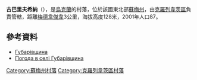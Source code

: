 {{coord|51|38|33|N|33|16|0|E|scale:100000_region:UA|display=title}}

'''古巴里夫希納'''（{{lang-uk|Губарівщина}}），是[[烏克蘭|烏克蘭]]的村落，位於該國東北部[[蘇梅州|蘇梅州]]，由[[克羅列韋茨區|克羅列韋茨區]]負責管轄，距離[[梅德韋傑韋_(克羅列韋茨區)|梅德韋傑韋]]3公里，海拔高度128米，2001年人口87。

==參考資料==
* [http://w1.c1.rada.gov.ua/pls/z7502/A005?rdat1=02.02.2010&rf7571=29252 Губарівщина]{{dead link|date=2017年12月 |bot=InternetArchiveBot |fix-attempted=yes }}
* [http://weather.in.ua/ua/symskaja/6120 Погода в селі Губарівщина] {{Wayback|url=http://weather.in.ua/ua/symskaja/6120 |date=20111219235814 }}

{{DEFAULTSORT:Губарівщина}}
[[Category:蘇梅州村落|Category:蘇梅州村落]]
[[Category:克羅列韋茨區村落|Category:克羅列韋茨區村落]]


{{Sumy-geo-stub}}